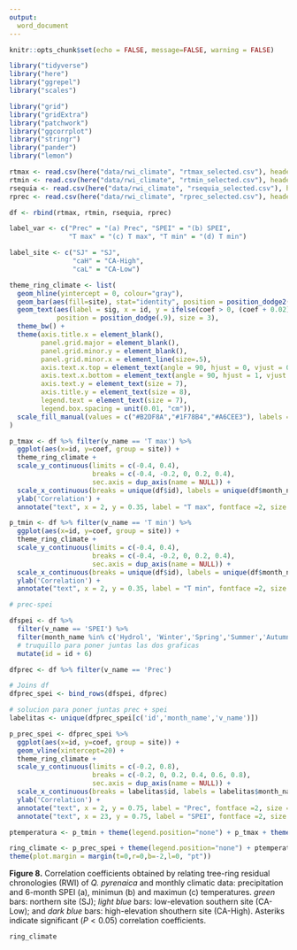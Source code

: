 ```yaml
---
output: 
  word_document
---
```


```r
knitr::opts_chunk$set(echo = FALSE, message=FALSE, warning = FALSE)
```


```r
library("tidyverse")
library("here")
library("ggrepel")
library("scales")

library("grid")
library("gridExtra")
library("patchwork")
library("ggcorrplot")
library("stringr")
library("pander")
library("lemon")
```


```r
rtmax <- read.csv(here("data/rwi_climate", "rtmax_selected.csv"), header = TRUE, sep = ',') %>% mutate(v_name = 'T max')
rtmin <- read.csv(here("data/rwi_climate", "rtmin_selected.csv"), header = TRUE, sep = ',') %>% mutate(v_name = 'T min')
rsequia <- read.csv(here("data/rwi_climate", "rsequia_selected.csv"), header = TRUE, sep = ',') %>% mutate(v_name ='SPEI')
rprec <- read.csv(here("data/rwi_climate", "rprec_selected.csv"), header = TRUE, sep = ',') %>% mutate(v_name = 'Prec')

df <- rbind(rtmax, rtmin, rsequia, rprec)

label_var <- c("Prec" = "(a) Prec", "SPEI" = "(b) SPEI", 
               "T max" = "(c) T max", "T min" = "(d) T min") 

label_site <- c("SJ" = "SJ",
                "caH" = "CA-High",
                "caL" = "CA-Low")
```

```r
theme_ring_climate <- list(
  geom_hline(yintercept = 0, colour="gray"), 
  geom_bar(aes(fill=site), stat="identity", position = position_dodge2(padding = 0.1)),
  geom_text(aes(label = sig, x = id, y = ifelse(coef > 0, (coef + 0.02), (coef - 0.06))), 
            position = position_dodge(.9), size = 3), 
  theme_bw() +
  theme(axis.title.x = element_blank(),
        panel.grid.major = element_blank(),
        panel.grid.minor.y = element_blank(),
        panel.grid.minor.x = element_line(size=.5),
        axis.text.x.top = element_text(angle = 90, hjust = 0, vjust = 0.5, size = 7),
        axis.text.x.bottom = element_text(angle = 90, hjust = 1, vjust = 0.5, size = 7),
        axis.text.y = element_text(size = 7), 
        axis.title.y = element_text(size = 8),
        legend.text = element_text(size = 7), 
        legend.box.spacing = unit(0.01, "cm")),
  scale_fill_manual(values = c("#B2DF8A","#1F78B4","#A6CEE3"), labels = label_site)
) 
```

```r
p_tmax <- df %>% filter(v_name == 'T max') %>% 
  ggplot(aes(x=id, y=coef, group = site)) + 
  theme_ring_climate + 
  scale_y_continuous(limits = c(-0.4, 0.4), 
                     breaks = c(-0.4, -0.2, 0, 0.2, 0.4), 
                     sec.axis = dup_axis(name = NULL)) +
  scale_x_continuous(breaks = unique(df$id), labels = unique(df$month_name), position = 'bottom') + 
  ylab('Correlation') + 
  annotate("text", x = 2, y = 0.35, label = "T max", fontface =2, size = 3.5)
```

```r
p_tmin <- df %>% filter(v_name == 'T min') %>% 
  ggplot(aes(x=id, y=coef, group = site)) + 
  theme_ring_climate + 
  scale_y_continuous(limits = c(-0.4, 0.4), 
                     breaks = c(-0.4, -0.2, 0, 0.2, 0.4), 
                     sec.axis = dup_axis(name = NULL)) +
  scale_x_continuous(breaks = unique(df$id), labels = unique(df$month_name), position = 'top') + 
  ylab('Correlation') +
  annotate("text", x = 2, y = 0.35, label = "T min", fontface =2, size = 3.5)
```


```r
# prec-spei

dfspei <- df %>% 
  filter(v_name == 'SPEI') %>% 
  filter(month_name %in% c('Hydrol', 'Winter','Spring','Summer','Autumn')) %>% 
  # truquillo para poner juntas las dos graficas 
  mutate(id = id + 6)

dfprec <- df %>% filter(v_name == 'Prec')  

# Joins df
dfprec_spei <- bind_rows(dfspei, dfprec)

# solucion para poner juntas prec + spei 
labelitas <- unique(dfprec_spei[c('id','month_name','v_name')])

p_prec_spei <- dfprec_spei %>% 
  ggplot(aes(x=id, y=coef, group = site)) + 
  geom_vline(xintercept=20) +
  theme_ring_climate + 
  scale_y_continuous(limits = c(-0.2, 0.8), 
                     breaks = c(-0.2, 0, 0.2, 0.4, 0.6, 0.8), 
                     sec.axis = dup_axis(name = NULL)) +
  scale_x_continuous(breaks = labelitas$id, labels = labelitas$month_name, position = 'top') + 
  ylab('Correlation') +
  annotate("text", x = 2, y = 0.75, label = "Prec", fontface =2, size = 3.5) + 
  annotate("text", x = 23, y = 0.75, label = "SPEI", fontface =2, size = 3.5)
```

```r
ptemperatura <- p_tmin + theme(legend.position="none") + p_tmax + theme(legend.position="bottom") + plot_layout(ncol=1) 

ring_climate <- p_prec_spei + theme(legend.position="none") + ptemperatura + plot_layout(ncol=1, heights = c(2,3), tag_level = 'keep')  + plot_annotation(tag_levels = c('a','b')) & theme(plot.tag = element_text(size = 12, face = 2)) &
theme(plot.margin = margin(t=0,r=0,b=-2,l=0, "pt"))
```

**Figure 8.** Correlation coefficients obtained by relating tree-ring residual chronologies (RWI) of *Q. pyrenaica* and monthly climatic data: precipitation and 6-month SPEI (a), minimun (b) and maximun (c) temperatures. *green* bars: northern site (SJ); *light blue* bars: low-elevation southern site (CA-Low); and *dark blue* bars: high-elevation shouthern site (CA-High). Asteriks indicate significant ($P < 0.05$) correlation coefficients. 

```r
ring_climate
```
